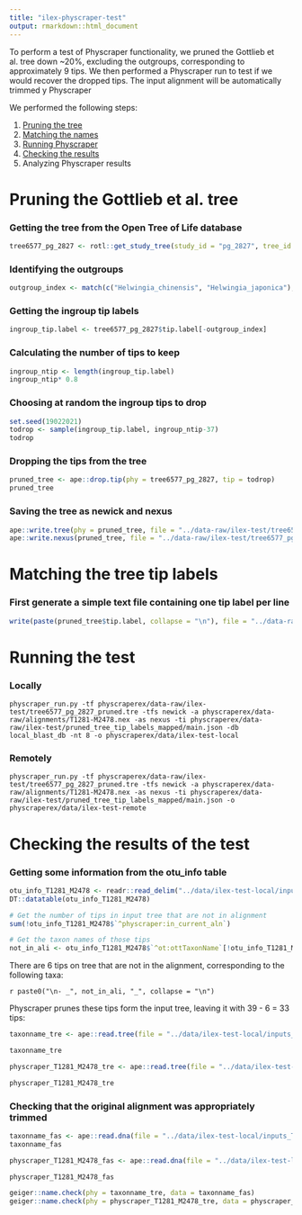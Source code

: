 ```yaml
---
title: "ilex-physcraper-test"
output: rmarkdown::html_document
---
```


To perform a test of Physcraper functionality, we pruned the Gottlieb et al. tree down ~20%, excluding the outgroups, corresponding to approximately 9 tips. We then performed a Physcraper run to test if we would recover the dropped tips.
The input alignment will be automatically trimmed y Physcraper

We performed the following steps:

1. [Pruning the tree](#pruning)
1. [Matching the names](#matching)
1. [Running Physcraper](#running)
1. [Checking the results](#checking)
1. Analyzing Physcraper results

# Pruning the Gottlieb et al. tree

### Getting the tree from the Open Tree of Life database

```r
tree6577_pg_2827 <- rotl::get_study_tree(study_id = "pg_2827", tree_id = "tree6577", tip_label = "ott_taxon_name")

```

### Identifying the outgroups
```r
outgroup_index <- match(c("Helwingia_chinensis", "Helwingia_japonica"), tree6577_pg_2827$tip.label)
```


### Getting the ingroup tip labels
```r
ingroup_tip.label <- tree6577_pg_2827$tip.label[-outgroup_index]
```


### Calculating the number of tips to keep
```r
ingroup_ntip <- length(ingroup_tip.label)
ingroup_ntip* 0.8
```

### Choosing at random the ingroup tips to drop
```r

set.seed(19022021)
todrop <- sample(ingroup_tip.label, ingroup_ntip-37)
todrop
```

### Dropping the tips from the tree

```r
pruned_tree <- ape::drop.tip(phy = tree6577_pg_2827, tip = todrop)
pruned_tree
```

### Saving the tree as newick and nexus

```r
ape::write.tree(phy = pruned_tree, file = "../data-raw/ilex-test/tree6577_pg_2827_pruned.tre")
ape::write.nexus(pruned_tree, file = "../data-raw/ilex-test/tree6577_pg_2827_pruned.nex")
```

# Matching the tree tip labels

### First generate a simple text file containing one tip label per line

```r

write(paste(pruned_tree$tip.label, collapse = "\n"), file = "../data-raw/ilex-test/pruned_tree_tip_labels.txt")
```
# Running the test

### Locally

```
physcraper_run.py -tf physcraperex/data-raw/ilex-test/tree6577_pg_2827_pruned.tre -tfs newick -a physcraperex/data-raw/alignments/T1281-M2478.nex -as nexus -ti physcraperex/data-raw/ilex-test/pruned_tree_tip_labels_mapped/main.json -db local_blast_db -nt 8 -o physcraperex/data/ilex-test-local
```

### Remotely
```
physcraper_run.py -tf physcraperex/data-raw/ilex-test/tree6577_pg_2827_pruned.tre -tfs newick -a physcraperex/data-raw/alignments/T1281-M2478.nex -as nexus -ti physcraperex/data-raw/ilex-test/pruned_tree_tip_labels_mapped/main.json -o physcraperex/data/ilex-test-remote
```


# Checking the results of the test

### Getting some information from the otu_info table

```r
otu_info_T1281_M2478 <- readr::read_delim("../data/ilex-test-local/inputs_T1281-M2478/otu_info_T1281-M2478.csv", "\t", escape_double = FALSE, trim_ws = TRUE)
DT::datatable(otu_info_T1281_M2478)
```

```r
# Get the number of tips in input tree that are not in alignment
sum(!otu_info_T1281_M2478$`^physcraper:in_current_aln`)

# Get the taxon names of those tips
not_in_ali <- otu_info_T1281_M2478$`^ot:ottTaxonName`[!otu_info_T1281_M2478$`^physcraper:in_current_aln`]
```

There are 6 tips on tree that are not in the alignment, corresponding to the following taxa: 

`r paste0("\n- _", not_in_ali, "_", collapse = "\n")`

Physcraper prunes these tips form the input tree, leaving it with 39 - 6 = 33 tips:

```r
taxonname_tre <- ape::read.tree(file = "../data/ilex-test-local/inputs_T1281-M2478/taxonname.tre")

taxonname_tre

physcraper_T1281_M2478_tre <- ape::read.tree(file = "../data/ilex-test-local/inputs_T1281-M2478/physcraper_T1281-M2478.tre")

physcraper_T1281_M2478_tre
```


### Checking that the original alignment was appropriately trimmed

```r
taxonname_fas <- ape::read.dna(file = "../data/ilex-test-local/inputs_T1281-M2478/taxonname.fas", format = "fasta")
taxonname_fas

physcraper_T1281_M2478_fas <- ape::read.dna(file = "../data/ilex-test-local/inputs_T1281-M2478/physcraper_T1281-M2478.fas", format = "fasta")

physcraper_T1281_M2478_fas
```

```r
geiger::name.check(phy = taxonname_tre, data = taxonname_fas)
geiger::name.check(phy = physcraper_T1281_M2478_tre, data = physcraper_T1281_M2478_fas)
```
